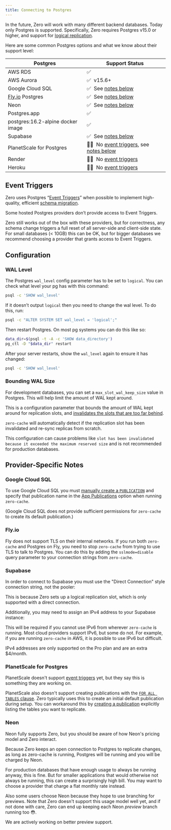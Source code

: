 ```yaml
---
title: Connecting to Postgres
---
```


In the future, Zero will work with many different backend databases. Today only Postgres is supported. Specifically, Zero requires Postgres v15.0 or higher, and support for [logical replication](https://www.postgresql.org/docs/current/logical-replication.html).

Here are some common Postgres options and what we know about their support level:

| Postgres                          | Support Status                                                                                   |
| --------------------------------- | ------------------------------------------------------------------------------------------------ |
| AWS RDS                           | ✅                                                                                               |
| AWS Aurora                        | ✅&nbsp;&nbsp;v15.6+                                                                             |
| Google Cloud SQL                  | ✅&nbsp;&nbsp;See [notes below](#google-cloud-sql)                                               |
| [Fly.io](http://Fly.io) Postgres  | ✅&nbsp;&nbsp;See [notes below](#flyio)                                                          |
| Neon                              | ✅&nbsp;&nbsp;See [notes below](#neon)                                                           |
| Postgres.app                      | ✅                                                                                               |
| postgres:16.2-alpine docker image | ✅                                                                                               |
| Supabase                          | ✅&nbsp;&nbsp;See [notes below](#supabase)                                                       |
| PlanetScale for Postgres          | 🤷‍♂️&nbsp;&nbsp;No [event triggers](#event-triggers), see [notes below](#planetscale-for-postgres) |
| Render                            | 🤷‍♂️&nbsp;&nbsp;No [event triggers](#event-triggers)                                               |
| Heroku                            | 🤷‍♂️&nbsp;&nbsp;No [event triggers](#event-triggers)                                               |

## Event Triggers

Zero uses Postgres “[Event Triggers](https://www.postgresql.org/docs/current/sql-createeventtrigger.html)” when possible to implement high-quality, efficient [schema migration](zero-schema/#migrations).

Some hosted Postgres providers don’t provide access to Event Triggers.

Zero still works out of the box with these providers, but for correctness, any schema change triggers a full reset of all server-side and client-side state. For small databases (< 10GB) this can be OK, but for bigger databases we recommend choosing a provider that grants access to Event Triggers.

## Configuration

### WAL Level

The Postgres `wal_level` config parameter has to be set to `logical`. You can check what level your pg has with this command:

```bash
psql -c 'SHOW wal_level'
```

If it doesn’t output `logical` then you need to change the wal level. To do this, run:

```bash
psql -c "ALTER SYSTEM SET wal_level = 'logical';"
```

Then restart Postgres. On most pg systems you can do this like so:

```bash
data_dir=$(psql -t -A -c 'SHOW data_directory')
pg_ctl -D "$data_dir" restart
```

After your server restarts, show the `wal_level` again to ensure it has changed:

```bash
psql -c 'SHOW wal_level'
```

### Bounding WAL Size

For development databases, you can set a `max_slot_wal_keep_size` value in Postgres. This will help limit the amount of WAL kept around.

This is a configuration parameter that bounds the amount of WAL kept around for replication slots, and [invalidates the slots that are too far behind](https://www.postgresql.org/docs/current/runtime-config-replication.html#GUC-MAX-SLOT-WAL-KEEP-SIZE).

`zero-cache` will automatically detect if the replication slot has been invalidated and re-sync replicas from scratch.

This configuration can cause problems like `slot has been invalidated because it exceeded the maximum reserved size` and is not recommended for production databases.

## Provider-Specific Notes

### Google Cloud SQL

To use Google Cloud SQL you must [manually create a `PUBLICATION`](/docs/postgres-support#limiting-replication)
and specify that publication name in the [App Publications](/docs/zero-cache-config#app-publications)
option when running `zero-cache`.

(Google Cloud SQL does not provide sufficient permissions for `zero-cache` to create its default publication.)

### Fly.io

Fly does not support TLS on their internal networks. If you run both `zero-cache` and Postgres on Fly, you need
to stop `zero-cache` from trying to use TLS to talk to Postgres. You can do this by adding the `sslmode=disable`
query parameter to your connection strings from `zero-cache`.

### Supabase

In order to connect to Supabase you must use the "Direct Connection" style connection string, not the pooler:

<ImageLightbox
  src="/images/connecting-to-postgres/direct.png"
  caption='Use the "Direct Connection" option to connect zero-cache to your Supabase database.'
/>

This is because Zero sets up a logical replication slot, which is only supported with a direct connection.

Additionally, you may need to assign an IPv4 address to your Supabase instance:

<ImageLightbox
  src="/images/connecting-to-postgres/ipv4.png"
  caption="Assign an IPv4 address if you have trouble connecting from residential internet."
/>

This will be required if you
cannot use IPv6 from wherever `zero-cache` is running. Most cloud providers
support IPv6, but some do not. For example, if you are running `zero-cache` in AWS, it is possible to use IPv6 but
difficult.

IPv4 addresses are only supported on the Pro plan and are an extra $4/month.

### PlanetScale for Postgres

PlanetScale doesn't support [event triggers](#event-triggers) yet, but they say this is something they are working on.

PlanetScale also doesn't support creating publications with the [`FOR ALL TABLES` clause](https://www.postgresql.org/docs/current/sql-createpublication.html). Zero typically uses this to create an initial default publication during setup. You can workaround this by [creating a publication](postgres-support#limiting-replication) explicitly listing the tables you want to replicate.

### Neon

Neon fully supports Zero, but you should be aware of how Neon's pricing model and Zero interact.

Because Zero keeps an open connection to Postgres to replicate changes, as long as zero-cache is running, Postgres will be running and you will be charged by Neon.

For production databases that have enough usage to always be running anyway, this is fine. But for smaller applications that would otherwise not always be running, this can create a surprisingly high bill. You may want to choose a provider that charge a flat monthly rate instead.

Also some users choose Neon because they hope to use branching for previews. Note that Zero doesn't support this usage model well yet, and if not done with care, Zero can end up keeping each Neon _preview_ branch running too 😳.

We are actively working on better preview support.
